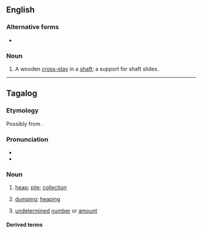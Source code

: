 {{also|Bunton}}
==English==

===Alternative forms===
* {{l|en|buntin}}

===Noun===
{{en-noun}}

# A wooden [[cross-stay]] in a [[shaft]]; a support for shaft slides.

----

==Tagalog==

===Etymology===
Possibly from {{der|tl|es|montón||pile}}.

===Pronunciation===
* {{hyph|tl|bun|ton}}
* {{tl-IPA|buntón}}

===Noun===
{{tl-noun|buntón}}

# [[heap]]; [[pile]]; [[collection]]
#: {{syn|tl|tambak|tumpok|tabon}}
# [[dump]]ing; [[heap]]ing {{gl|of something in one place}}
#: {{syn|tl|pagbubunton|pagtatambak}}
# {{lb|tl|colloquial}} [[undetermined]] [[number]] or [[amount]]

====Derived terms====
{{der3|tl|bunton-bunton|buntunan|pagbuntunan|buntonghininga|ibunton|magbunton|mabuntunan|pagbubunton|magbuntonghininga|pagbubuntonghininga|ipagbuntonghininga}}
